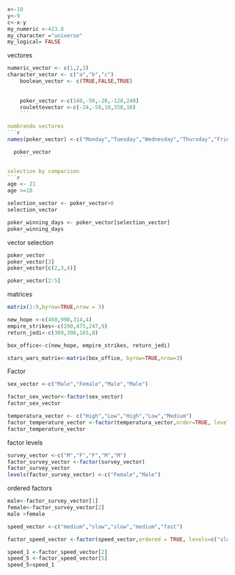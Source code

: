 ```r
x<-10
y<-9
c<-x-y
my_numeric <-423.8
my_character ="universe"
my_logical= FALSE

```


vectores
```r
numeric_vector <- c(1,2,3)
character_vector <- c("a","b","c")
    boolean_vector <- c(TRUE,FALSE,TRUE)
    
    
    poker_vector <-c(140,-50,-20,-120,240)
    roulettevector <-c(-24,-50,10,350,10)
    ```

nombrando vectores
```r
names(poker_vector) <-c("Monday","Tuesday","Wednesday","Thursday","Friday")

  poker_vector
    ```

selection by comparison
```r
age <- 21
age >=18

selection_vector <- poker_vector>0
selection_vector

poker_winning_days <- poker_vector[selection_vector]
poker_winning_days
```
vector selection
```r
poker_vector
poker_vector[3]
poker_vector[c(2,3,4)]

poker_vector[2:5]
```

matrices
```r
matrix(1:9,byrow=TRUE,nrow = 3)
```

```r
new_hope <-c(460,998,314,4)
empire_strikes<-c(290,475,247,9)
return_jedi<-c(309,306,165,8)

box_office<-c(new_hope, empire_strikes, return_jedi)

stars_wars_matrix<-matrix(box_office, byrow=TRUE,nrow=3)

```
Factor
```r
sex_vector <-c("Male","Female","Male","Male")

factor_sex_vector<-factor(sex_vector)
factor_sex_vector

```
```r
temperatura_vector <- c("High","Low","High","Low","Medium")
factor_temperature_vector <-factor(temperatura_vector,order=TRUE, levels=c("Low","Medium","High"))
factor_temperature_vector
```

factor levels
```r
survey_vector <-c("M","F","F","M","M")
factor_survey_vector <-factor(survey_vector)
factor_survey_vector
levels(factor_survey_vector) <-c("Female","Male")

```

ordered factors
```r
male<-factor_survey_vector[1]
female<-factor_survey_vector[2]
male >female

speed_vector <-c("medium","slow","slow","medium","fast")

factor_speed_vector <-factor(speed_vector,ordered = TRUE, levels=c("slow","medium","fast"))

speed_1 <-factor_speed_vector[2]
speed_5 <-factor_speed_vector[5]
speed_5>speed_1

```

